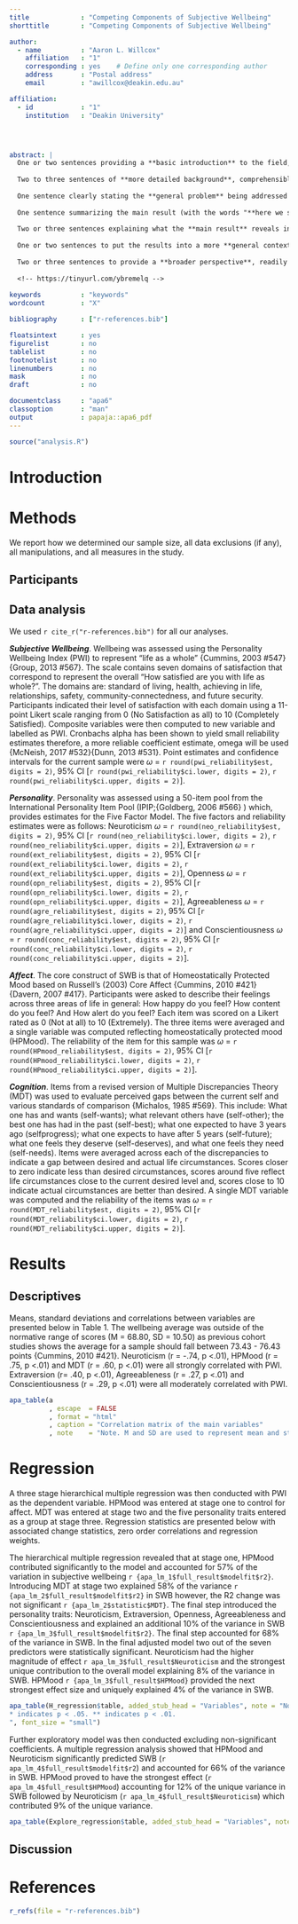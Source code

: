 ```yaml
---
title             : "Competing Components of Subjective Wellbeing"
shorttitle        : "Competing Components of Subjective Wellbeing"

author: 
  - name          : "Aaron L. Willcox"
    affiliation   : "1"
    corresponding : yes    # Define only one corresponding author
    address       : "Postal address"
    email         : "awillcox@deakin.edu.au"

affiliation:
  - id            : "1"
    institution   : "Deakin University"




abstract: |
  One or two sentences providing a **basic introduction** to the field,  comprehensible to a scientist in any discipline.
  
  Two to three sentences of **more detailed background**, comprehensible  to scientists in related disciplines.
  
  One sentence clearly stating the **general problem** being addressed by  this particular study.
  
  One sentence summarizing the main result (with the words "**here we show**" or their equivalent).
  
  Two or three sentences explaining what the **main result** reveals in direct comparison to what was thought to be the case previously, or how the  main result adds to previous knowledge.
  
  One or two sentences to put the results into a more **general context**.
  
  Two or three sentences to provide a **broader perspective**, readily comprehensible to a scientist in any discipline.
  
  <!-- https://tinyurl.com/ybremelq -->
  
keywords          : "keywords"
wordcount         : "X"

bibliography      : ["r-references.bib"]

floatsintext      : yes
figurelist        : no
tablelist         : no
footnotelist      : no
linenumbers       : no
mask              : no
draft             : no

documentclass     : "apa6"
classoption       : "man"
output            : papaja::apa6_pdf
---
```


```r
source("analysis.R")
```
# Introduction


# Methods
We report how we determined our sample size, all data exclusions (if any), all manipulations, and all measures in the study. <!-- 21-word solution (Simmons, Nelson & Simonsohn, 2012; retrieved from http://ssrn.com/abstract=2160588) -->

## Participants

## Data analysis
We used `r cite_r("r-references.bib")` for all our analyses.

___Subjective Wellbeing___. Wellbeing was assessed using the Personality Wellbeing Index (PWI) to represent "life as a whole" {Cummins, 2003 #547} {Group, 2013 #567}.  The scale contains seven domains of satisfaction that correspond to represent the overall "How satisfied are you with life as whole?". The domains are: standard of living, health, achieving in life, relationships, safety, community-connectedness, and future security. Participants indicated their level of satisfaction with each domain using a 11-point Likert scale ranging from 0 (No Satisfaction as all) to 10 (Completely Satisfied).  Composite variables were then computed to new variable and labelled as PWI. Cronbachs alpha has been shown to yield small reliability estimates therefore, a more reliable coefficient estimate, omega will be used {McNeish, 2017 #532}{Dunn, 2013 #531}.
Point estimates and confidence intervals for the current sample were $\omega$ = `r round(pwi_reliability$est, digits = 2)`, 95% CI [`r round(pwi_reliability$ci.lower, digits = 2)`, `r round(pwi_reliability$ci.upper, digits = 2)`].  

___Personality___.  Personality was assessed using a 50-item pool from the International Personality Item Pool (IPIP;{Goldberg, 2006 #566} ) which, provides estimates for the Five Factor Model. The five factors and reliability estimates were as follows: Neuroticism $\omega$ = `r round(neo_reliability$est, digits = 2)`, 95% CI [`r round(neo_reliability$ci.lower, digits = 2)`, `r round(neo_reliability$ci.upper, digits = 2)`], Extraversion $\omega$ = `r round(ext_reliability$est, digits = 2)`, 95% CI [`r round(ext_reliability$ci.lower, digits = 2)`, `r round(ext_reliability$ci.upper, digits = 2)`], Openness $\omega$ = `r round(opn_reliability$est, digits = 2)`, 95% CI [`r round(opn_reliability$ci.lower, digits = 2)`, `r round(opn_reliability$ci.upper, digits = 2)`], Agreeableness $\omega$ = `r round(agre_reliability$est, digits = 2)`, 95% CI [`r round(agre_reliability$ci.lower, digits = 2)`, `r round(agre_reliability$ci.upper, digits = 2)`] and Conscientiousness $\omega$ = `r round(conc_reliability$est, digits = 2)`, 95% CI [`r round(conc_reliability$ci.lower, digits = 2)`, `r round(conc_reliability$ci.upper, digits = 2)`]. 

___Affect___. The core construct of SWB is that of Homeostatically Protected Mood based on Russell's (2003)  Core Affect {Cummins, 2010 #421} {Davern, 2007 #417}. Participants were asked to describe their feelings across three areas of life in general: How happy do you feel? How content do you feel? And How alert do you feel? Each item was scored on a Likert rated as 0 (Not at all) to 10 (Extremely). The three items were averaged and a single variable was computed reflecting homeostatically protected mood (HPMood). The reliability of the item for this sample was $\omega$ = `r round(HPmood_reliability$est, digits = 2)`, 95% CI [`r round(HPmood_reliability$ci.lower, digits = 2)`, `r round(HPmood_reliability$ci.upper, digits = 2)`].

___Cognition___. Items from a revised version of Multiple Discrepancies Theory (MDT) was used to evaluate perceived gaps between the current self and various standards of comparison {Michalos, 1985 #569}. This include: What one has and wants (self-wants); what relevant others have (self-other); the best one has had in the past (self-best); what one expected to have 3 years ago (selfprogress); what one expects to have after 5 years (self-future); what one feels they deserve (self-deserves), and what one feels they need (self-needs). Items were averaged across each of the discrepancies to indicate a gap between desired and actual life circumstances. Scores closer to zero indicate less than desired circumstances, scores around five reflect life circumstances close to the current desired level and, scores close to 10 indicate actual circumstances are better than desired. A single MDT variable was computed and the reliability of the items was $\omega$ = `r round(MDT_reliability$est, digits = 2)`, 95% CI [`r round(MDT_reliability$ci.lower, digits = 2)`, `r round(MDT_reliability$ci.upper, digits = 2)`].

# Results


## Descriptives

Means, standard deviations and correlations between variables are presented below in Table 1. The wellbeing average was outside of the normative range of scores (M = 68.80, SD = 10.50) as previous cohort studies shows the average for a sample should fall between 73.43 - 76.43 points {Cummins, 2010 #421}. Neuroticism (r = -.74, p <.01), HPMood (r = .75, p <.01) and MDT (r = .60, p <.01) were all strongly correlated with PWI. Extraversion (r= .40, p <.01), Agreeableness (r = .27, p <.01) and Conscientiousness (r = .29, p <.01) were all moderately correlated with PWI.

```r
apa_table(a
          , escape  = FALSE
          , format = "html"
          , caption = "Correlation matrix of the main variables"
          , note    = "Note. M and SD are used to represent mean and standard deviation, respectively. Values in square brackets indicate the 95% confidence interval for each correlation. The confidence interval is a plausible range of population correlations that could have caused the sample correlation (Cumming, 2014). * indicates p < .05. ** indicates p < .01.")
```


# Regression

A three stage hierarchical multiple regression was then conducted with PWI as the dependent variable. HPMood was entered at stage one to control for affect. MDT was entered at stage two and the five personality traits entered as a group at stage three. Regression statistics are presented below with associated change statistics, zero order correlations and regression weights. 

The hierarchical multiple regression revealed that at stage one, HPMood contributed significantly to the model and accounted for 57% of the variation in subjective wellbeing `r {apa_lm_1$full_result$modelfit$r2}`. Introducing MDT at stage two explained 58% of the variance `r {apa_lm_2$full_result$modelfit$r2}` in SWB however, the R2 change was not significant `r {apa_lm_2$statistic$MDT}`. The final step introduced the personality traits: Neuroticism, Extraversion, Openness, Agreeableness and Conscientiousness and explained an additional 10% of the variance in SWB `r {apa_lm_3$full_result$modelfit$r2}`. The final step accounted for 68% of the variance in SWB. In the final adjusted model two out of the seven predictors were statistically significant. Neuroticism had the higher magnitude of effect `r apa_lm_3$full_result$Neuroticism` and the strongest unique contribution to the overall model explaining 8% of the variance in SWB. HPMood `r {apa_lm_3$full_result$HPMood}` provided the next strongest effect size and uniquely explained 4% of the variance in SWB. 

```r
apa_table(H_regression$table, added_stub_head = "Variables", note = "Note. A significant b-weight indicates the beta-weight and semi-partial correlation are also significant. b represents unstandardized regression weights. beta indicates the standardized regression weights. sr2 represents the semi-partial correlation squared. r represents the zero-order correlation. LL and UL indicate the lower and upper limits of a confidence interval, respectively.
* indicates p < .05. ** indicates p < .01.
", font_size = "small")
```


Further exploratory model was then conducted excluding non-significant coefficients. A multiple regression analysis showed that HPMood and Neuroticism significantly predicted SWB (`r apa_lm_4$full_result$modelfit$r2`) and accounted for 66% of the variance in SWB.  HPMood proved to have the strongest effect (`r apa_lm_4$full_result$HPMood`) accounting for 12% of the unique variance in SWB followed by Neuroticism (`r apa_lm_4$full_result$Neuroticism`) which contributed 9% of the unique variance.


```r
apa_table(Explore_regression$table, added_stub_head = "Variables", note = "This is a note section", font_size = "small")
```




## Discussion



\newpage

# References
```r
r_refs(file = "r-references.bib")
```

\begingroup
\setlength{\parindent}{-0.5in}
\setlength{\leftskip}{0.5in}

<div id = "refs"></div>
\endgroup
